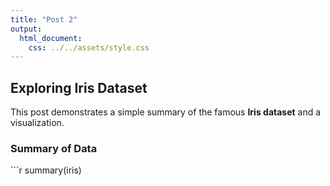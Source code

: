 ```yaml
---
title: "Post 2"
output:
  html_document:
    css: ../../assets/style.css
---
```


## Exploring Iris Dataset

This post demonstrates a simple summary of the famous **Iris dataset** and a visualization.

### Summary of Data

```r
summary(iris)
